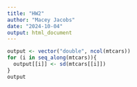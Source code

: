 ```yaml
---
title: "HW2"
author: "Macey Jacobs"
date: "2024-10-04"
output: html_document
---
```


```r
output <- vector("double", ncol(mtcars))
for (i in seq_along(mtcars)){
  output[[i]] <- sd(mtcars[[i]])
}
output
```


